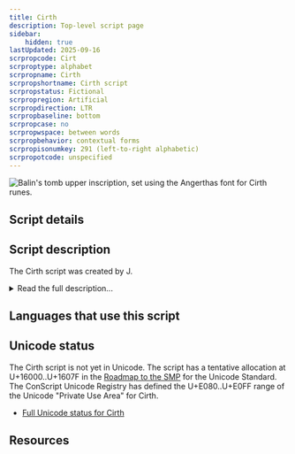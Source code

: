 ```yaml
---
title: Cirth
description: Top-level script page
sidebar:
    hidden: true
lastUpdated: 2025-09-16
scrpropcode: Cirt
scrproptype: alphabet
scrpropname: Cirth
scrpropshortname: Cirth script
scrpropstatus: Fictional
scrpropregion: Artificial
scrpropdirection: LTR
scrpropbaseline: bottom
scrpropcase: no
scrpropwspace: between words
scrpropbehavior: contextual forms
scrpropisonumkey: 291 (left-to-right alphabetic)
scrpropotcode: unspecified
---
```



![](../images/cirt-sample.png "Balin's tomb upper inscription, set using the Angerthas font for Cirth runes.")

## Script details

<ScriptDetails />

## Script description

The Cirth script was created by J.

<details>
<summary>Read the full description...</summary>R. R. Tolkien for writing the elvish and dwarvish languages spoken in the mythological world of Middle-earth. The shapes of the Cirth are based on the Futhark runes, and they are used in Middle-earth for writing inscriptions on wood and stone, in the same way that runes have been used in the real world.

Each rune generally represents one sound, and each sound is represented by one rune. Cirth was used for the Khuzdûl, Sindarin, and Quenya languages, but some signs represent different sounds in different languages, and other signs are only used in one or two of the three languages. Some of the Cirth also had two forms, which could be glyph variants in one language, but represent two different sounds in another.

The Cirth script was written from left to right with no punctuation.
</details>

## Languages that use this script

<WsList script='Cirt' wsMax='5' />

## Unicode status

The Cirth script is not yet in Unicode. The script has a tentative allocation at U+16000..U+1607F in the [Roadmap to the SMP](http://www.unicode.org/roadmaps/smp/) for the Unicode Standard. The ConScript Unicode Registry has defined the U+E080..U+E0FF range of the Unicode "Private Use Area" for Cirth.

- [Full Unicode status for Cirth](/scrlang/unicode/cirt-unicode)



## Resources

<ScriptResources detailSummary='seemore' />

